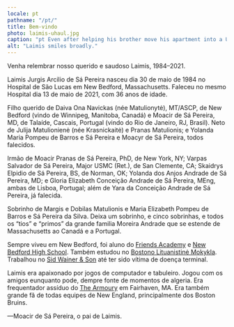 ```yaml
---
locale: pt
pathname: "/pt/"
title: Bem-vindo
photo: laimis-uhaul.jpg
caption: "pt Even after helping his brother move his apartment into a U-Haul storage locker on a hot July day in 2018, Laimis was still all smiles."
alt: "Laimis smiles broadly."
---
```


Venha relembrar nosso querido e saudoso Laimis, 1984–2021. 

Laimis Jurgis Arcilio de Sá Pereira nasceu dia 30 de maio de 1984 no Hospital
de São Lucas em New Bedford, Massachusetts. Faleceu no mesmo Hospital dia
13 de maio de 2021, com 36 anos de idade. 

Filho querido de Daiva Ona Navickas (née Matulionytė), MT/ASCP, de New Bedford
(vindo de Winnipeg, Manitoba, Canadá) e Moacir de Sá Pereira, MD, de Talaíde,
Cascais, Portugal (vindo do Rio de Janeiro, RJ, Brasil). Neto de Julija
Matulionienė (née Krasnickaitė) e Pranas Matulionis; e Yolanda Maria Pompeu de
Barros e Sá Pereira e Moacyr de Sá Pereira, todos falecidos. 

Irmão de Moacir Pranas de Sá Pereira, PhD, de New York, NY; Varpas
Salvador de Sá Pereira, Major USMC (Ret.), de San Clemente, CA; Skaidrys
Elpidio de Sá Pereira, BS, de Norman, OK; Yolanda dos Anjos Andrade de Sá
Pereira, MD; e Gloria Elizabeth Conceição Andrade de Sá Pereira, MEng, ambas
de Lisboa, Portugal; além de Yara da Conceição Andrade de Sá Pereira, já
falecida. 

Sobrinho de Margis e Dobilas Matulionis e Maria Elizabeth Pompeu de Barros e
Sá Pereira da Silva. Deixa um sobrinho, e cinco sobrinhas, e todos os “tios” e
“primos” da grande familia Moreira Andrade que se estende de
Massachusetts ao Canadá e a Portugal.

Sempre viveu em  New Bedford, foi aluno do [Friends
Academy](https://friendsacademy1810.org) e  [New Bedford High
School](https://nbhs.newbedfordschools.org/). Também estudou no [Bostono
Lituanistinė Mokykla](https://www.blsm.org).  Trabalhou no [Sid Wainer &
Son](http://sidwainer.com) até ter sido vítima de doença terminal. 

Laimis era apaixonado por jogos de computador e tabuleiro. Jogou com os amigos
eunquanto pode, dempre fonte de momentos de algeria.  Era frequentador assíduo
do [The Armoury](https://www.facebook.com/TheArmouryWargamesandHobbies/) em
Fairhaven, MA. Era também  grande fã de todas equipes de New England,
principalmente dos Boston Bruins.

—Moacir de Sá Pereira, o pai de Laimis.
